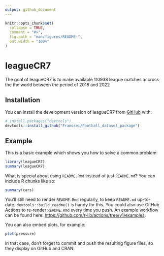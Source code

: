 ```yaml
---
output: github_document
---
```


<!-- README.md is generated from README.Rmd. Please edit that file -->

```r
knitr::opts_chunk$set(
  collapse = TRUE,
  comment = "#>",
  fig.path = "man/figures/README-",
  out.width = "100%"
)
```

# leagueCR7

<!-- badges: start -->
<!-- badges: end -->

The goal of leagueCR7 is to make available 110938 league matches accross the the world between the period of 2018 and 2022 

## Installation

You can install the development version of leagueCR7 from [GitHub](https://github.com/) with:

``` r
# install.packages("devtools")
devtools::install_github("Franosei/Football_dataset_package")
```

## Example

This is a basic example which shows you how to solve a common problem:

```r
library(leagueCR7)
summary(leagueCR7)
```

What is special about using `README.Rmd` instead of just `README.md`? You can include R chunks like so:

```r
summary(cars)
```

You'll still need to render `README.Rmd` regularly, to keep `README.md` up-to-date. `devtools::build_readme()` is handy for this. You could also use GitHub Actions to re-render `README.Rmd` every time you push. An example workflow can be found here: <https://github.com/r-lib/actions/tree/v1/examples>.

You can also embed plots, for example:

```r
plot(pressure)
```

In that case, don't forget to commit and push the resulting figure files, so they display on GitHub and CRAN.
